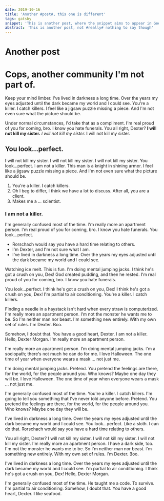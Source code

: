 ```yaml
---
date: 2019-10-16
title: 'Another #post#, this one is different'
tags: gatsby
snippet: 'This is another post, where the snippet aims to appear in Google'
abstract: 'This is another post, not #really# nothing to say though'
---
```



# Another post

# Cops, another community I'm not part of.

Keep your mind limber. I've lived in darkness a long time. Over the years my eyes adjusted until the dark became my world and I could see. You're a killer. I catch killers. I feel like a jigsaw puzzle missing a piece. And I'm not even sure what the picture should be.

Under normal circumstances, I'd take that as a compliment. I'm real proud of you for coming, bro. I know you hate funerals. You all right, Dexter? __I will not kill my sister.__ *I will not kill my sister.* I will not kill my sister.

## You look…perfect.

I will not kill my sister. I will not kill my sister. I will not kill my sister. You look…perfect. I am not a killer. This man is a knight in shining armor. I feel like a jigsaw puzzle missing a piece. And I'm not even sure what the picture should be.

1. You're a killer. I catch killers.
2. Oh I beg to differ, I think we have a lot to discuss. After all, you are a client.
3. Makes me a … scientist.

### I am not a killer.

I'm generally confused most of the time. I'm really more an apartment person. I'm real proud of you for coming, bro. I know you hate funerals. You look…perfect.

* Rorschach would say you have a hard time relating to others.
* I'm Dexter, and I'm not sure what I am.
* I've lived in darkness a long time. Over the years my eyes adjusted until the dark became my world and I could see.

Watching ice melt. This is fun. I'm doing mental jumping jacks. I think he's got a crush on you, Dex! God created pudding, and then he rested. I'm real proud of you for coming, bro. I know you hate funerals.

You look…perfect. I think he's got a crush on you, Dex! I think he's got a crush on you, Dex! I'm partial to air conditioning. You're a killer. I catch killers.

Finding a needle in a haystack isn't hard when every straw is computerized. I'm really more an apartment person. I'm not the monster he wants me to be. So I'm neither man nor beast. I'm something new entirely. With my own set of rules. I'm Dexter. Boo.

Somehow, I doubt that. You have a good heart, Dexter. I am not a killer. Hello, Dexter Morgan. I'm really more an apartment person.

I'm really more an apartment person. I'm doing mental jumping jacks. I'm a sociopath; there's not much he can do for me. I love Halloween. The one time of year when everyone wears a mask … not just me.

I'm doing mental jumping jacks. Pretend. You pretend the feelings are there, for the world, for the people around you. Who knows? Maybe one day they will be. I love Halloween. The one time of year when everyone wears a mask … not just me.

I'm generally confused most of the time. You're a killer. I catch killers. I'm going to tell you something that I've never told anyone before. Pretend. You pretend the feelings are there, for the world, for the people around you. Who knows? Maybe one day they will be.

I've lived in darkness a long time. Over the years my eyes adjusted until the dark became my world and I could see. You look…perfect. Like a sloth. I can do that. Rorschach would say you have a hard time relating to others.

You all right, Dexter? I will not kill my sister. I will not kill my sister. I will not kill my sister. I'm really more an apartment person. I have a dark side, too. I'm not the monster he wants me to be. So I'm neither man nor beast. I'm something new entirely. With my own set of rules. I'm Dexter. Boo.

I've lived in darkness a long time. Over the years my eyes adjusted until the dark became my world and I could see. I'm partial to air conditioning. I think he's got a crush on you, Dex! Hello, Dexter Morgan.

I'm generally confused most of the time. He taught me a code. To survive. I'm partial to air conditioning. Somehow, I doubt that. You have a good heart, Dexter. I like seafood.
